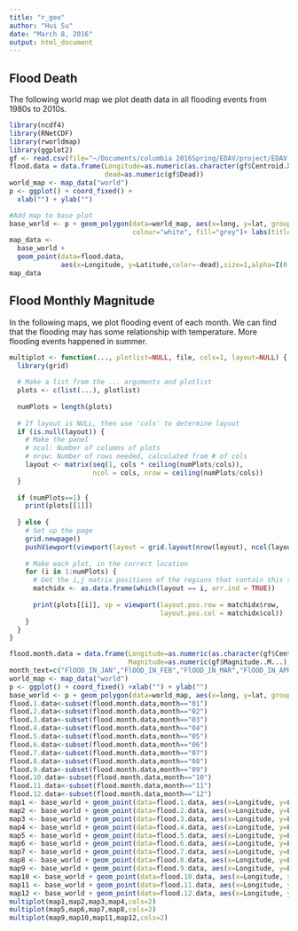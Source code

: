 ```yaml
---
title: "r_geo"
author: "Hui Su"
date: "March 8, 2016"
output: html_document
---
```

## Flood Death
The following world map we plot death data in all flooding events from 1980s to 2010s. 
 
```r
library(ncdf4)
library(RNetCDF)
library(rworldmap)
library(ggplot2)
gf <- read.csv(file="~/Documents/columbia 2016Spring/EDAV/project/EDAV_Project_2/GlobalFloodsRecord.csv", header=TRUE, sep=",")
flood.data = data.frame(Longitude=as.numeric(as.character(gf$Centroid.X)),Latitude=as.numeric(as.character(gf$Centroid.Y)),
                        dead=as.numeric(gf$Dead))
world_map <- map_data("world")
p <- ggplot() + coord_fixed() +
  xlab("") + ylab("")

#Add map to base plot
base_world <- p + geom_polygon(data=world_map, aes(x=long, y=lat, group=group), 
                               colour="white", fill="grey")+ labs(title="World map Flood death")
map_data <- 
  base_world +
  geom_point(data=flood.data, 
             aes(x=Longitude, y=Latitude,color=-dead),size=1,alpha=I(0.6))
map_data
```
## Flood Monthly Magnitude
In the following maps, we plot flooding event of each month. We can find that the flooding may has some relationship with temperature. More flooding events happened in summer.  
```r
multiplot <- function(..., plotlist=NULL, file, cols=1, layout=NULL) {
  library(grid)
  
  # Make a list from the ... arguments and plotlist
  plots <- c(list(...), plotlist)
  
  numPlots = length(plots)
  
  # If layout is NULL, then use 'cols' to determine layout
  if (is.null(layout)) {
    # Make the panel
    # ncol: Number of columns of plots
    # nrow: Number of rows needed, calculated from # of cols
    layout <- matrix(seq(1, cols * ceiling(numPlots/cols)),
                     ncol = cols, nrow = ceiling(numPlots/cols))
  }
  
  if (numPlots==1) {
    print(plots[[1]])
    
  } else {
    # Set up the page
    grid.newpage()
    pushViewport(viewport(layout = grid.layout(nrow(layout), ncol(layout))))
    
    # Make each plot, in the correct location
    for (i in 1:numPlots) {
      # Get the i,j matrix positions of the regions that contain this subplot
      matchidx <- as.data.frame(which(layout == i, arr.ind = TRUE))
      
      print(plots[[i]], vp = viewport(layout.pos.row = matchidx$row,
                                      layout.pos.col = matchidx$col))
    }
  }
}
```

```r
flood.month.data = data.frame(Longitude=as.numeric(as.character(gf$Centroid.X)),Latitude=as.numeric(as.character(gf$Centroid.Y)),
                              Magnitude=as.numeric(gf$Magnitude..M...), month=format(as.Date(gf$Began,format='%d-%b-%y'),"%m"))
month_text=c("FlOOD_IN_JAN","FlOOD_IN_FEB","FlOOD_IN_MAR","FlOOD_IN_APR","FlOOD_IN_MAY","FlOOD_IN_JUN","FlOOD_IN_JUL","FlOOD_IN_AUG","FlOOD_IN_SEP","FlOOD_IN_OCT","FlOOD_IN_NOV","FlOOD_IN_DEC")
world_map <- map_data("world")
p <- ggplot() + coord_fixed() +xlab("") + ylab("")
base_world <- p + geom_polygon(data=world_map, aes(x=long, y=lat, group=group),colour="white", fill="grey")
flood.1.data<-subset(flood.month.data,month=="01")
flood.2.data<-subset(flood.month.data,month=="02")
flood.3.data<-subset(flood.month.data,month=="03")
flood.4.data<-subset(flood.month.data,month=="04")
flood.5.data<-subset(flood.month.data,month=="05")
flood.6.data<-subset(flood.month.data,month=="06")
flood.7.data<-subset(flood.month.data,month=="07")
flood.8.data<-subset(flood.month.data,month=="08")
flood.9.data<-subset(flood.month.data,month=="09")
flood.10.data<-subset(flood.month.data,month=="10")
flood.11.data<-subset(flood.month.data,month=="11")
flood.12.data<-subset(flood.month.data,month=="12")
map1 <- base_world + geom_point(data=flood.1.data, aes(x=Longitude, y=Latitude),size=0.5,alpha=I(0.6))+labs(title=month_text[1])
map2 <- base_world + geom_point(data=flood.2.data, aes(x=Longitude, y=Latitude),size=0.5,alpha=I(0.6))+labs(title=month_text[2])
map3 <- base_world + geom_point(data=flood.3.data, aes(x=Longitude, y=Latitude),size=0.5,alpha=I(0.6))+labs(title=month_text[3])
map4 <- base_world + geom_point(data=flood.4.data, aes(x=Longitude, y=Latitude),size=0.5,alpha=I(0.6))+labs(title=month_text[4])
map5 <- base_world + geom_point(data=flood.5.data, aes(x=Longitude, y=Latitude),size=0.5,alpha=I(0.6))+labs(title=month_text[5])
map6 <- base_world + geom_point(data=flood.6.data, aes(x=Longitude, y=Latitude),size=0.5,alpha=I(0.6))+labs(title=month_text[6])
map7 <- base_world + geom_point(data=flood.7.data, aes(x=Longitude, y=Latitude),size=0.5,alpha=I(0.6))+labs(title=month_text[7])
map8 <- base_world + geom_point(data=flood.8.data, aes(x=Longitude, y=Latitude),size=0.5,alpha=I(0.6))+labs(title=month_text[8])
map9 <- base_world + geom_point(data=flood.9.data, aes(x=Longitude, y=Latitude),size=0.5,alpha=I(0.6))+labs(title=month_text[9])
map10 <- base_world + geom_point(data=flood.10.data, aes(x=Longitude, y=Latitude),size=0.5,alpha=I(0.6))+labs(title=month_text[10])
map11 <- base_world + geom_point(data=flood.11.data, aes(x=Longitude, y=Latitude),size=0.5,alpha=I(0.6))+labs(title=month_text[11])
map12 <- base_world + geom_point(data=flood.12.data, aes(x=Longitude, y=Latitude),size=0.5,alpha=I(0.6))+labs(title=month_text[12])
multiplot(map1,map2,map3,map4,cols=2)
multiplot(map5,map6,map7,map8,cols=2)
multiplot(map9,map10,map11,map12,cols=2)
```


